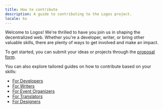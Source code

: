 ```yaml
---
title: How to contribute
description: A guide to contributing to the Logos project.
locale: ko
---
```


Welcome to Logos! We're thrilled to have you join us in shaping the decentralized web. Whether you're a developer, writer, or bring other valuable skills, there are plenty of ways to get involved and make an impact.

To get started, you can submit your ideas or projects through the [proposal form](/proposals).

You can also explore tailored guides on how to contribute based on your skills:

- [For Developers](/resources/developers)
- [For Writers](/resources/writers)
- [For Event Organizers](/resources/event-organizers)
- [For Translators](/resources/translators)
- [For Designers](/resources/designers)
